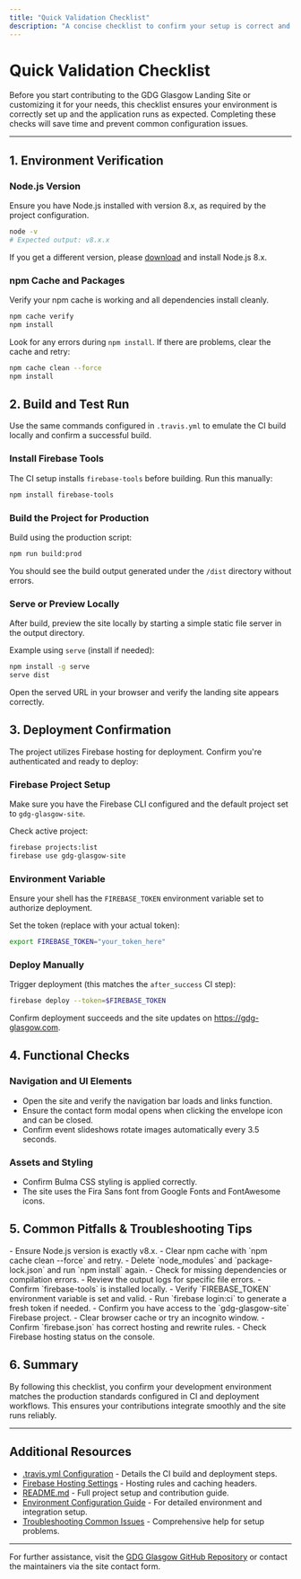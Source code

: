 ```yaml
---
title: "Quick Validation Checklist"
description: "A concise checklist to confirm your setup is correct and everything is running as expected before you begin contributing or customizing the project."
---
```


# Quick Validation Checklist

Before you start contributing to the GDG Glasgow Landing Site or customizing it for your needs, this checklist ensures your environment is correctly set up and the application runs as expected. Completing these checks will save time and prevent common configuration issues.

---

## 1. Environment Verification

### Node.js Version
Ensure you have Node.js installed with version 8.x, as required by the project configuration.

```bash
node -v
# Expected output: v8.x.x
```

If you get a different version, please [download](https://nodejs.org/en/download/releases/) and install Node.js 8.x.

### npm Cache and Packages
Verify your npm cache is working and all dependencies install cleanly.

```bash
npm cache verify
npm install
```

Look for any errors during `npm install`. If there are problems, clear the cache and retry:

```bash
npm cache clean --force
npm install
```


## 2. Build and Test Run

Use the same commands configured in `.travis.yml` to emulate the CI build locally and confirm a successful build.

### Install Firebase Tools
The CI setup installs `firebase-tools` before building. Run this manually:

```bash
npm install firebase-tools
```

### Build the Project for Production
Build using the production script:

```bash
npm run build:prod
```

You should see the build output generated under the `/dist` directory without errors.

### Serve or Preview Locally
After build, preview the site locally by starting a simple static file server in the output directory.

Example using `serve` (install if needed):

```bash
npm install -g serve
serve dist
```

Open the served URL in your browser and verify the landing site appears correctly.


## 3. Deployment Confirmation

The project utilizes Firebase hosting for deployment. Confirm you're authenticated and ready to deploy:

### Firebase Project Setup
Make sure you have the Firebase CLI configured and the default project set to `gdg-glasgow-site`.

Check active project:

```bash
firebase projects:list
firebase use gdg-glasgow-site
```

### Environment Variable
Ensure your shell has the `FIREBASE_TOKEN` environment variable set to authorize deployment.

Set the token (replace with your actual token):

```bash
export FIREBASE_TOKEN="your_token_here"
```

### Deploy Manually
Trigger deployment (this matches the `after_success` CI step):

```bash
firebase deploy --token=$FIREBASE_TOKEN
```

Confirm deployment succeeds and the site updates on https://gdg-glasgow.com.


## 4. Functional Checks

### Navigation and UI Elements
- Open the site and verify the navigation bar loads and links function.
- Ensure the contact form modal opens when clicking the envelope icon and can be closed.
- Confirm event slideshows rotate images automatically every 3.5 seconds.

### Assets and Styling
- Confirm Bulma CSS styling is applied correctly.
- The site uses the Fira Sans font from Google Fonts and FontAwesome icons.


## 5. Common Pitfalls & Troubleshooting Tips

<AccordionGroup title="Troubleshooting Common Issues">
<Accordion title="npm install fails or hangs">
- Ensure Node.js version is exactly v8.x.
- Clear npm cache with `npm cache clean --force` and retry.
- Delete `node_modules` and `package-lock.json` and run `npm install` again.
</Accordion>
<Accordion title="Build errors during npm run build:prod">
- Check for missing dependencies or compilation errors.
- Review the output logs for specific file errors.
- Confirm `firebase-tools` is installed locally.
</Accordion>
<Accordion title="Firebase deploy fails with token error">
- Verify `FIREBASE_TOKEN` environment variable is set and valid.
- Run `firebase login:ci` to generate a fresh token if needed.
- Confirm you have access to the `gdg-glasgow-site` Firebase project.
</Accordion>
<Accordion title="Site not loading after deployment">
- Clear browser cache or try an incognito window.
- Confirm `firebase.json` has correct hosting and rewrite rules.
- Check Firebase hosting status on the console.
</Accordion>
</AccordionGroup>


## 6. Summary

By following this checklist, you confirm your development environment matches the production standards configured in CI and deployment workflows. This ensures your contributions integrate smoothly and the site runs reliably.

---

## Additional Resources

- [.travis.yml Configuration](./.travis.yml) - Details the CI build and deployment steps.
- [Firebase Hosting Settings](./firebase.json) - Hosting rules and caching headers.
- [README.md](./README.md) - Full project setup and contribution guide.
- [Environment Configuration Guide](../environment-configuration) - For detailed environment and integration setup.
- [Troubleshooting Common Issues](../troubleshooting-common-issues) - Comprehensive help for setup problems.

---

For further assistance, visit the [GDG Glasgow GitHub Repository](https://github.com/GDG-Glasgow/gdg-glasgow.com) or contact the maintainers via the site contact form.
